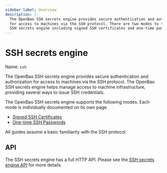 ```yaml
---
sidebar_label: Overview
description: |-
  The OpenBao SSH secrets engine provides secure authentication and authorization
  for access to machines via the SSH protocol. There are two modes to the OpenBao
  SSH secrets engine including signed SSH certificates and one-time passwords.
---
```


# SSH secrets engine

Name: `ssh`

The OpenBao SSH secrets engine provides secure authentication and authorization
for access to machines via the SSH protocol. The OpenBao SSH secrets engine helps
manage access to machine infrastructure, providing several ways to issue SSH
credentials.

The OpenBao SSH secrets engine supports the following modes. Each mode is
individually documented on its own page.

- [Signed SSH Certificates](signed-ssh-certificates.mdx)
- [One-time SSH Passwords](one-time-ssh-passwords.mdx)

All guides assume a basic familiarity with the SSH protocol.

## API

The SSH secrets engine has a full HTTP API. Please see the
[SSH secrets engine API](/api-docs/secret/ssh) for more
details.
